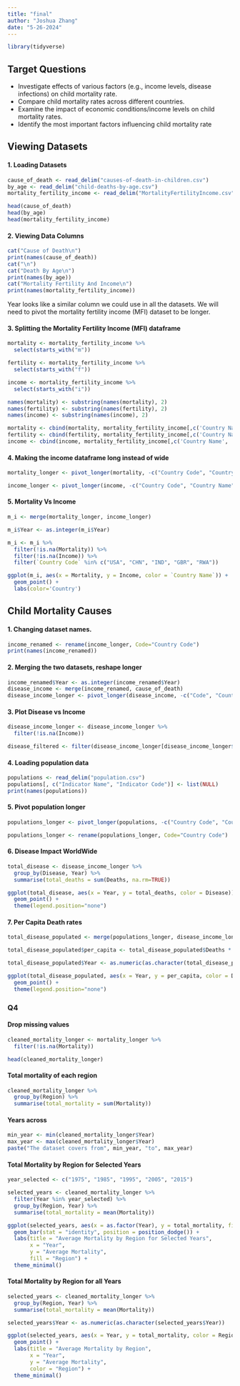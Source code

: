 ```yaml
---
title: "final"
author: "Joshua Zhang"
date: "5-26-2024"
---
```


```r
library(tidyverse)
```

## Target Questions
- Investigate effects of various factors (e.g., income levels, disease infections) on child mortality rate.
- Compare child mortality rates across different countries.
- Examine the impact of economic conditions/income levels on child mortality rates.
- Identify the most important factors influencing child mortality rate



## Viewing Datasets

#### 1. Loading Datasets
```r
cause_of_death <- read_delim("causes-of-death-in-children.csv")
by_age <- read_delim("child-deaths-by-age.csv")
mortality_fertility_income <- read_delim("MortalityFertilityIncome.csv")

head(cause_of_death)
head(by_age)
head(mortality_fertility_income)
```

#### 2. Viewing Data Columns
```r
cat("Cause of Death\n")
print(names(cause_of_death))
cat("\n")
cat("Death By Age\n")
print(names(by_age))
cat("Mortality Fertility And Income\n")
print(names(mortality_fertility_income))
```
Year looks like a similar column we could use in all the datasets. We will need to pivot the mortality fertility income (MFI) dataset to be longer.


#### 3. Splitting the Mortality Fertility Income (MFI) dataframe
```r
mortality <- mortality_fertility_income %>%
  select(starts_with("m"))

fertility <- mortality_fertility_income %>%
  select(starts_with("f"))

income <- mortality_fertility_income %>%
  select(starts_with("i"))

names(mortality) <- substring(names(mortality), 2)
names(fertility) <- substring(names(fertility), 2)
names(income) <- substring(names(income), 2)

mortality <- cbind(mortality, mortality_fertility_income[,c('Country Name', 'Country Code', 'Region')])
fertility <- cbind(fertility, mortality_fertility_income[,c('Country Name', 'Country Code', 'Region')])
income <- cbind(income, mortality_fertility_income[,c('Country Name', 'Country Code', 'Region')])
```

#### 4. Making the income dataframe long instead of wide
```r
mortality_longer <- pivot_longer(mortality, -c("Country Code", "Country Name", "Region"), names_to="Year", values_to="Mortality")

income_longer <- pivot_longer(income, -c("Country Code", "Country Name", "Region"), names_to="Year", values_to="Income")
```



#### 5. Mortality Vs Income

```r
m_i <- merge(mortality_longer, income_longer)

m_i$Year <- as.integer(m_i$Year)

m_i <- m_i %>%
  filter(!is.na(Mortality)) %>%
  filter(!is.na(Income)) %>%
  filter(`Country Code` %in% c("USA", "CHN", "IND", "GBR", "RWA"))

ggplot(m_i, aes(x = Mortality, y = Income, color = `Country Name`)) +
  geom_point() +
  labs(color='Country') 

```


## Child Mortality Causes

#### 1. Changing dataset names.
```r
income_renamed <- rename(income_longer, Code="Country Code")
print(names(income_renamed))
```

#### 2. Merging the two datasets, reshape longer
```r
income_renamed$Year <- as.integer(income_renamed$Year)
disease_income <- merge(income_renamed, cause_of_death)
disease_income_longer <- pivot_longer(disease_income, -c("Code", "Country Name", "Region", "Income", "Entity", "Year"), names_to="Disease", values_to="Deaths")
```

#### 3. Plot Disease vs Income
```r
disease_income_longer <- disease_income_longer %>% 
  filter(!is.na(Income))

disease_filtered <- filter(disease_income_longer[disease_income_longer$Code == "USA", ])
```


#### 4. Loading population data
```r
populations <- read_delim("population.csv")
populations[, c("Indicator Name", "Indicator Code")] <- list(NULL)
print(names(populations))
```

#### 5. Pivot population longer
```r
populations_longer <- pivot_longer(populations, -c("Country Code", "Country Name"), names_to="Year", values_to="Population")

populations_longer <- rename(populations_longer, Code="Country Code")
```


#### 6. Disease Impact WorldWide
```r
total_disease <- disease_income_longer %>% 
  group_by(Disease, Year) %>%
  summarise(total_deaths = sum(Deaths, na.rm=TRUE))

ggplot(total_disease, aes(x = Year, y = total_deaths, color = Disease)) +
  geom_point() +
  theme(legend.position="none")
```

#### 7. Per Capita Death rates
```r
total_disease_populated <- merge(populations_longer, disease_income_longer)

total_disease_populated$per_capita <- total_disease_populated$Deaths * 1000 / total_disease_populated$Population

total_disease_populated$Year <- as.numeric(as.character(total_disease_populated$Year))

ggplot(total_disease_populated, aes(x = Year, y = per_capita, color = Disease)) +
  geom_point() +
  theme(legend.position="none")
```


### Q4

#### Drop missing values
```r
cleaned_mortality_longer <- mortality_longer %>% 
  filter(!is.na(Mortality))

head(cleaned_mortality_longer)
```
#### Total mortality of each region
```r
cleaned_mortality_longer %>% 
  group_by(Region) %>% 
  summarise(total_mortality = sum(Mortality))
```
#### Years across
```r
min_year <- min(cleaned_mortality_longer$Year)
max_year <- max(cleaned_mortality_longer$Year)
paste("The dataset covers from", min_year, "to", max_year)
```
#### Total Mortality by Region for Selected Years
```r
year_selected <- c("1975", "1985", "1995", "2005", "2015")

selected_years <- cleaned_mortality_longer %>% 
  filter(Year %in% year_selected) %>%
  group_by(Region, Year) %>% 
  summarise(total_mortality = mean(Mortality))

ggplot(selected_years, aes(x = as.factor(Year), y = total_mortality, fill = Region)) +
  geom_bar(stat = "identity", position = position_dodge()) +
  labs(title = "Average Mortality by Region for Selected Years",
       x = "Year",
       y = "Average Mortality",
       fill = "Region") +
  theme_minimal()
```

#### Total Mortality by Region for all Years
```r
selected_years <- cleaned_mortality_longer %>% 
  group_by(Region, Year) %>% 
  summarise(total_mortality = mean(Mortality))

selected_years$Year <- as.numeric(as.character(selected_years$Year))

ggplot(selected_years, aes(x = Year, y = total_mortality, color = Region)) +
  geom_point() +
  labs(title = "Average Mortality by Region",
       x = "Year",
       y = "Average Mortality",
       color = "Region") +
  theme_minimal()
```








